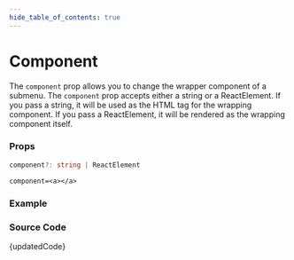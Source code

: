 ```yaml
---
hide_table_of_contents: true
---
```



# Component


The `component` prop allows you to change the wrapper component of a submenu. The `component` prop accepts either a string or a ReactElement. If you pass a string, it will be used as the HTML tag for the wrapping component. If you pass a ReactElement, it will be rendered as the wrapping component itself.

### Props

```ts noCopy
component?: string | ReactElement
```

```tsx noCopy title='Default Value'
component=<a></a>
```

### Example

<BrowserWindow url='/vertical-menu/submenu/component'>
  <Provider>
    <Component />
  </Provider>
</BrowserWindow>

### Source Code

<TsToJsCodeSnippet>{updatedCode}</TsToJsCodeSnippet>
